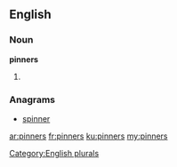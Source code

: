 ==English==

===Noun===
'''pinners'''

# {{plural of|pinner}}

===Anagrams===
* [[spinner#English|spinner]]

[[Category:English plurals]]

[[ar:pinners]]
[[fr:pinners]]
[[ku:pinners]]
[[my:pinners]]